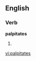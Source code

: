 
==English==

===Verb===
'''palpitates'''

# {{third-person singular of|[[palpitate]]}}

[[vi:palpitates]]